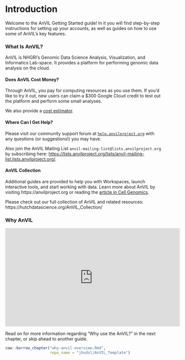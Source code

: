 # Introduction

Welcome to the AnVIL Getting Started guide!  In it you will find step-by-step instructions for setting up your accounts, as well as guides on how to use some of AnVIL’s key features.

### What Is AnVIL?

AnVIL is NHGRI's Genomic Data Science Analysis, Visualization, and Informatics Lab-space.  It provides a platform for performing genomic data analysis on the cloud.

#### Does AnVIL Cost Money?

Through AnVIL, you pay for computing resources as you use them.  If you'd like to try it out, new users can claim a $300 Google Cloud credit to test out the platform and perform some small analyses.

We also provide a [cost estimator](budget-templates.html#types-of-costs).

#### Where Can I Get Help?

Please visit our community support forum at [`help.anvilproject.org`](https://help.anvilproject.org) with any questions (or suggestions!) you may have.

Also join the AnVIL Mailing List `anvil-mailing-list@lists.anvilproject.org` by subscribing here: [https://lists.anvilproject.org/lists/anvil-mailing-list.lists.anvilproject.org/]([https://lists.anvilproject.org/lists/anvil-mailing-list.lists.anvilproject.org/).

#### AnVIL Collection

Additional guides are provided to help you with Workspaces, launch interactive tools, and start working with data. Learn more about AnVIL by visiting https://anvilproject.org or reading the [article in Cell Genomics](https://www.sciencedirect.com/science/article/pii/S2666979X21001063).

Please check out our full collection of AnVIL and related resources: https://hutchdatascience.org/AnVIL_Collection/

### Why AnVIL

<iframe width="560" height="315" src="https://www.youtube.com/embed/XC5qzj-yZb8" title="YouTube video player" frameborder="0" allow="accelerometer; autoplay; clipboard-write; encrypted-media; gyroscope; picture-in-picture" allowfullscreen></iframe>

Read on for more information regarding "Why use the AnVIL?" in the next chapter, or skip ahead to another guide. 

```r
cow::borrow_chapter("why-anvil-overview.Rmd",
                    repo_name = "jhudsl/AnVIL_Template")

```
